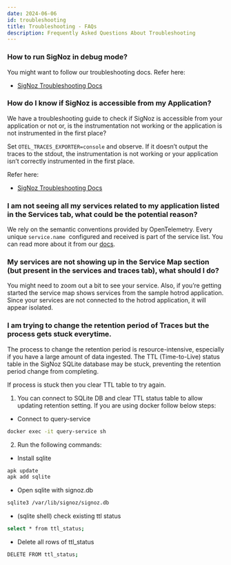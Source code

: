 ```yaml
---
date: 2024-06-06
id: troubleshooting
title: Troubleshooting - FAQs
description: Frequently Asked Questions About Troubleshooting
---
```


### How to run SigNoz in debug mode?

You might want to follow our troubleshooting docs.
Refer here:

- [SigNoz Troubleshooting Docs](https://signoz.io/docs/install/troubleshooting/)

### How do I know if SigNoz is accessible from my Application?

We have a troubleshooting guide to check if  SigNoz is accessible from your application or not or, is the instrumentation not working or the application is not instrumented in the first place?

Set `OTEL_TRACES_EXPORTER=console` and observe. If it doesn’t output the traces to the stdout, the instrumentation is not working or your application isn’t correctly instrumented in the first place.

Refer here:

- [SigNoz Troubleshooting Docs](https://signoz.io/docs/install/troubleshooting/#kubernetes)

### I am not seeing all my services related to my application listed in the Services tab, what could be the potential reason?

We rely on the semantic conventions provided by OpenTelemetry. Every unique `service.name`
 configured and received is part of the service list. You can read more about it from our [docs](https://signoz.io/docs/userguide/metrics/#open-the-services-section).


### My services are not showing up in the Service Map section (but present in the services and traces tab), what should I do?

You might need to zoom out a bit to see your service. Also, if you’re getting started the service map shows services from the sample hotrod application. Since your services are not connected to the hotrod application, it will appear isolated.

### I am trying to change the retention period of Traces but the process gets stuck everytime.

The process to change the retention period is resource-intensive, especially if you have a large amount of data ingested. The TTL (Time-to-Live) status table in the SigNoz SQLite database may be stuck, preventing the retention period change from completing.

If process is stuck then you clear TTL table to try again.

1. You can connect to SQLite DB and clear TTL status table to allow updating retention setting. If you are using docker follow below steps:

- Connect to query-service
```bash
docker exec -it query-service sh
```

2. Run the following commands:
- Install sqlite
```bash
apk update
apk add sqlite
```

- Open sqlite with signoz.db
```bash
sqlite3 /var/lib/signoz/signoz.db
```

- (sqlite shell) check existing ttl status
```bash
select * from ttl_status;
```

- Delete all rows of ttl_status
```bash
DELETE FROM ttl_status;
```
